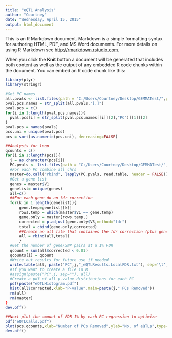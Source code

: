 ```yaml
---
title: "eQTL Analysis"
author: "Courtney"
date: "Wednesday, April 15, 2015"
output: html_document
---
```


This is an R Markdown document. Markdown is a simple formatting syntax for authoring HTML, PDF, and MS Word documents. For more details on using R Markdown see <http://rmarkdown.rstudio.com>.

When you click the **Knit** button a document will be generated that includes both content as well as the output of any embedded R code chunks within the document. You can embed an R code chunk like this:

```r
library(plyr)
library(stringr)

#Get PC names
all.pvals <- list.files(path = "C:/Users/Courtney/Desktop/GEMMATest/",pattern=".imputed.1Mb.bonferroni.regressPCs.gemma.eqtls.txt",full.names=T)
pval.pcs.names = str_split(all.pvals,"[.]")
pval.pcs = c()
for(i in 1:length(pval.pcs.names)){
  pval.pcs[i] = str_split(pval.pcs.names[[i]][2],"PC")[[1]][2]
}
pval.pcs = names(pvals)
pcs.uni = unique(pval.pcs)
pcs = sort(as.numeric(pcs.uni), decreasing=FALSE)

##Analysis for loop
qcounts = c()
for(i in 1:length(pcs)){
  j = as.character(pcs[i])
  PC.pvals <- list.files(path = "C:/Users/Courtney/Desktop/GEMMATest/",pattern = paste("PC", j, ".imputed.1Mb.bonferroni.regressPCs.gemma.eqtls.txt", sep=""),full.names=T)
  #For each PC combine all chrs
  master=do.call("rbind", lapply(PC.pvals, read.table, header = FALSE))
  #Get a gene list
  genes = master$V1
  genelist= unique(genes)
  all=c()
  ##For each gene do an fdr correction  
  for(k in 1:length(genelist)){
      gene.temp=genelist[[k]]
      rows.temp = which(master$V1 == gene.temp)
      gene.only = master[rows.temp,]
      corrected = p.adjust(gene.only$V3,method="fdr")
      total = cbind(gene.only,corrected)
      ##Create an all file that containes the fdr correction (plus gene/SNP and origina pval)
      all = rbind(all,total)
      }
  #Get the number of gene/SNP pairs at a 1% FDR
  qcount = sum(all$corrected < 0.01)
  qcounts[i] = qcount
  #Write out results for future use if needed
  write.table(all, paste("PC",j,"_eQTLResults.LocalFDR.txt"), sep='\t', quote=F)
  #If you want to create a file in R 
  #assign(paste("PC",j, sep=""), all)
  #Create a pdf of all p-value distributions for each PC
  pdf(paste("eQTLHistogram.pdf")
  hist(all$corrected,xlab="P-value",main=paste(j," PCs Removed"))
  rm(all)
  rm(master)
}
dev.off()

##Next plot the amount of FDR 1% by each PC regression to optimize
pdf("eQTLCalls.pdf")
plot(pcs,qcounts,xlab="Number of PCs Removed",ylab="No. of eQTLs",type="b",pch=20)
dev.off()
```

